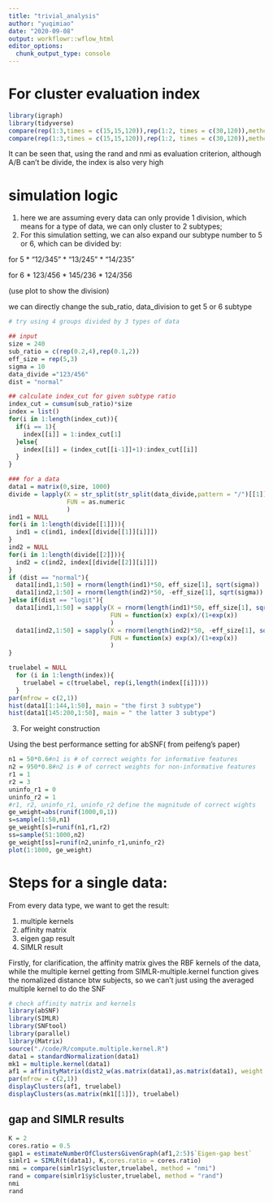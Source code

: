 ```yaml
---
title: "trivial_analysis"
author: "yuqimiao"
date: "2020-09-08"
output: workflowr::wflow_html
editor_options:
  chunk_output_type: console
---
```


# For cluster evaluation index
```r
library(igraph)
library(tidyverse)
compare(rep(1:3,times = c(15,15,120)),rep(1:2, times = c(30,120)),method = "nmi")
compare(rep(1:3,times = c(15,15,120)),rep(1:2, times = c(30,120)),method = "rand")
```

It can be seen that, using the rand and nmi as evaluation criterion, although A/B can't be divide, the index is also very high

# simulation logic

1. here we are assuming every data can only provide 1 division, which means for a type of data, we can only cluster to 2 subtypes;
2. For this simulation setting, we can also expand our subtype number to 5 or 6, which can be divided by:

for 5
  * "12/345"
  * "13/245"
  * "14/235"

for 6
  * 123/456
  * 145/236
  * 124/356

(use plot to show the division)

we can directly change the sub_ratio, data_division to get 5 or 6 subtype
```r
# try using 4 groups divided by 3 types of data

## input
size = 240
sub_ratio = c(rep(0.2,4),rep(0.1,2))
eff_size = rep(5,3)
sigma = 10
data_divide ="123/456"
dist = "normal"

## calculate index_cut for given subtype ratio
index_cut = cumsum(sub_ratio)*size
index = list()
for(i in 1:length(index_cut)){
  if(i == 1){
    index[[i]] = 1:index_cut[1]
  }else{
    index[[i]] = (index_cut[[i-1]]+1):index_cut[[i]]
  }
}

### for a data
data1 = matrix(0,size, 1000)
divide = lapply(X = str_split(str_split(data_divide,pattern = "/")[[1]], pattern = ""), 
                FUN = as.numeric
                )
ind1 = NULL
for(i in 1:length(divide[[1]])){
  ind1 = c(ind1, index[[divide[[1]][i]]])
}
ind2 = NULL
for(i in 1:length(divide[[2]])){
  ind2 = c(ind2, index[[divide[[2]][i]]])
}
if (dist == "normal"){
  data1[ind1,1:50] = rnorm(length(ind1)*50, eff_size[1], sqrt(sigma))
  data1[ind2,1:50] = rnorm(length(ind2)*50, -eff_size[1], sqrt(sigma))
}else if(dist == "logit"){
  data1[ind1,1:50] = sapply(X = rnorm(length(ind1)*50, eff_size[1], sqrt(sigma)),
                            FUN = function(x) exp(x)/(1+exp(x))
                            )
  data1[ind2,1:50] = sapply(X = rnorm(length(ind2)*50, -eff_size[1], sqrt(sigma)),
                            FUN = function(x) exp(x)/(1+exp(x))
                            )
}

truelabel = NULL
  for (i in 1:length(index)){
    truelabel = c(truelabel, rep(i,length(index[[i]])))
  }
par(mfrow = c(2,1))
hist(data1[1:144,1:50], main = "the first 3 subtype")
hist(data1[145:200,1:50], main = " the latter 3 subtype")
```
3. For weight construction

Using the best performance setting for abSNF( from peifeng's paper)
```r
n1 = 50*0.6#n1 is # of correct weights for informative features
n2 = 950*0.8#n2 is # of correct weights for non-informative features
r1 = 1
r2 = 3
uninfo_r1 = 0
uninfo_r2 = 1
#r1, r2, uninfo_r1, uninfo_r2 define the magnitude of correct wights 
ge_weight=abs(runif(1000,0,1))
s=sample(1:50,n1)
ge_weight[s]=runif(n1,r1,r2)
ss=sample(51:1000,n2)
ge_weight[ss]=runif(n2,uninfo_r1,uninfo_r2)
plot(1:1000, ge_weight)
```

# Steps for a single data:

From every data type, we want to get the result:

1. multiple kernels
2. affinity matrix
3. eigen gap result
4. SIMLR result

Firstly, for clarification, the affinity matrix gives the RBF kernels of the data, while the multiple kernel getting from SIMLR-multiple.kernel function gives the nomalized distance btw subjects, so we can't just using the averaged multiple kernel to do the SNF

```r
# check affinity matrix and kernels
library(abSNF)
library(SIMLR)
library(SNFtool)
library(parallel)
library(Matrix)
source("./code/R/compute.multiple.kernel.R")
data1 = standardNormalization(data1)
mk1 = multiple.kernel(data1)
af1 = affinityMatrix(dist2_w(as.matrix(data1),as.matrix(data1), weight = ge_weight))
par(mfrow = c(2,1))
displayClusters(af1, truelabel)
displayClusters(as.matrix(mk1[[1]]), truelabel)
```

## gap and SIMLR results 
```r
K = 2
cores.ratio = 0.5
gap1 = estimateNumberOfClustersGivenGraph(af1,2:5)$`Eigen-gap best`
simlr1 = SIMLR(t(data1), K,cores.ratio = cores.ratio)
nmi = compare(simlr1$y$cluster,truelabel, method = "nmi")
rand = compare(simlr1$y$cluster,truelabel, method = "rand")
nmi
rand
```




















